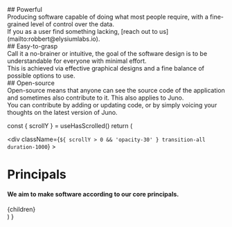 
<div style={{paddingTop: '12.5%', paddingBottom: '12.5%', borderBottomWidth: '1px'}}>
## Powerful
<div style={{display: 'flex', justifyContent: 'center', paddingBottom: '2rem'}}>
  <ImPower size={20}/>
</div>
Producing software capable of doing what most people require, with a fine-grained level of control over the data.

<br />
If you as a user find something lacking, [reach out to us](mailto:robbert@elysiumlabs.io).

<br />
</div>

<div style={{paddingTop: '12.5%', paddingBottom: '12.5%', borderBottomWidth: '1px'}}>
## Easy-to-grasp
<div style={{display: 'flex', justifyContent: 'center', paddingBottom: '2rem'}}>
  <FaBrain size={20} />
</div>
Call it a no-brainer or intuitive, the goal of the software design is to be understandable for everyone with minimal effort.

<br />
This is achieved via effective graphical designs and a fine balance of possible options
to use.

<br />
</div>

<div style={{paddingTop: '12.5%', paddingBottom: '12.5%'}}>
## Open-source
<div style={{display: 'flex', justifyContent: 'center', paddingBottom: '2rem'}}>
  <FiEye size={20}/>
</div>
Open-source means that anyone can see the source code of the application and sometimes also contribute to it. This also applies to Juno.

<br />
You can contribute by adding or updating code, or by simply voicing your thoughts
on the latest version of Juno.

</div>

  const { scrollY } = useHasScrolled()
  return (
    <Layout>
      <div className="mx-4 sm:mx-auto sm:w-full max-w-7xl flex flex-col items-center">
        <div
          className={`${
            scrollY > 0 && 'opacity-30'
          } transition-all duration-1000`}
        >
          <h1>Principals</h1>
          <h4 className="text-gray-500">
            We aim to make software according to our core principals.
          </h4>
        </div>
        <div className="max-w-prose my-10">{children}</div>
      </div>
    </Layout>
  )
}
